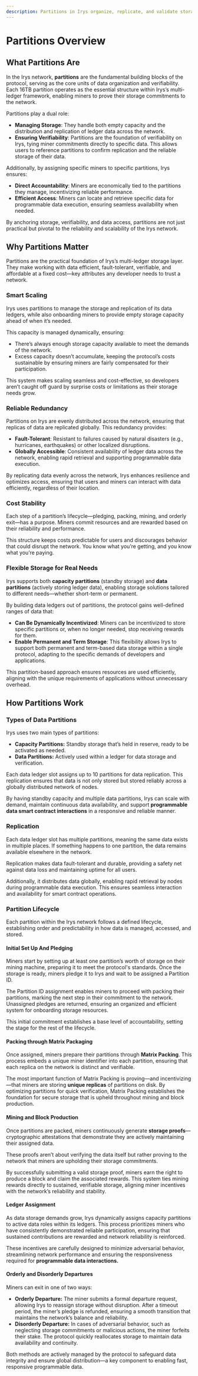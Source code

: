 ```yaml
---
description: Partitions in Irys organize, replicate, and validate storage, supporting scalability and miner accountability in decentralized systems. 
---
```


# Partitions Overview

## What Partitions Are

In the Irys network, **partitions** are the fundamental building blocks of the protocol, serving as the core units of data organization and verifiability. Each 16TB partition operates as the essential structure within Irys’s multi-ledger framework, enabling miners to prove their storage commitments to the network.

Partitions play a dual role:

- **Managing Storage**: They handle both empty capacity and the distribution and replication of ledger data across the network.
- **Ensuring Verifiability**: Partitions are the foundation of verifiability on Irys, tying miner commitments directly to specific data. This allows users to reference partitions to confirm replication and the reliable storage of their data.

Additionally, by assigning specific miners to specific partitions, Irys ensures:

- **Direct Accountability**: Miners are economically tied to the partitions they manage, incentivizing reliable performance.
- **Efficient Access**: Miners can locate and retrieve specific data for programmable data execution, ensuring seamless availability when needed.

By anchoring storage, verifiability, and data access, partitions are not just practical but pivotal to the reliability and scalability of the Irys network.


## Why Partitions Matter

Partitions are the practical foundation of Irys’s multi-ledger storage layer. They make working with data efficient, fault-tolerant, verifiable, and affordable at a fixed cost—key attributes any developer needs to trust a network.

### Smart Scaling

Irys uses partitions to manage the storage and replication of its data ledgers, while also onboarding miners to provide empty storage capacity ahead of when it’s needed.

This capacity is managed dynamically, ensuring:

- There’s always enough storage capacity available to meet the demands of the network.
- Excess capacity doesn’t accumulate, keeping the protocol’s costs sustainable by ensuring miners are fairly compensated for their participation.

This system makes scaling seamless and cost-effective, so developers aren’t caught off guard by surprise costs or limitations as their storage needs grow.

        

### Reliable Redundancy

Partitions on Irys are evenly distributed across the network, ensuring that replicas of data are replicated globally. This redundancy provides:

- **Fault-Tolerant**: Resistant to failures caused by natural disasters (e.g., hurricanes, earthquakes) or other localized disruptions.
- **Globally Accessible**: Consistent availability of ledger data across the network, enabling rapid retrieval and supporting programmable data execution.

By replicating data evenly across the network, Irys enhances resilience and optimizes access, ensuring that users and miners can interact with data efficiently, regardless of their location.


### Cost Stability  

Each step of a partition’s lifecycle—pledging, packing, mining, and orderly exit—has a purpose. Miners commit resources and are rewarded based on their reliability and performance. 

This structure keeps costs predictable for users and discourages behavior that could disrupt the network. You know what you’re getting, and you know what you’re paying.

        

### Flexible Storage for Real Needs

Irys supports both **capacity partitions** (standby storage) and **data partitions** (actively storing ledger data), enabling storage solutions tailored to different needs—whether short-term or permanent.

By building data ledgers out of partitions, the protocol gains well-defined ranges of data that:

- **Can Be Dynamically Incentivized**: Miners can be incentivized to store specific partitions or, when no longer needed, stop receiving rewards for them.
- **Enable Permanent and Term Storage**: This flexibility allows Irys to support both permanent and term-based data storage within a single protocol, adapting to the specific demands of developers and applications.

This partition-based approach ensures resources are used efficiently, aligning with the unique requirements of applications without unnecessary overhead.
        
        

## How Partitions Work

### Types of Data Partitions
 
Irys uses two main types of partitions:

- **Capacity Partitions:** Standby storage that’s held in reserve, ready to be activated as needed.
- **Data Partitions:** Actively used within a ledger for data storage and verification.

Each data ledger slot assigns up to 10 partitions for data replication. This replication ensures that data is not only stored but stored reliably across a globally distributed network of nodes. 

By having standby capacity and multiple data partitions, Irys can scale with demand, maintain continuous data availability, and support **programmable data smart contract interactions** in a responsive and reliable manner.



### Replication

Each data ledger slot has multiple partitions, meaning the same data exists in multiple places. If something happens to one partition, the data remains available elsewhere in the network. 

Replication makes data fault-tolerant and durable, providing a safety net against data loss and maintaining uptime for all users. 

Additionally, it distributes data globally, enabling rapid retrieval by nodes during programmable data execution. This ensures seamless interaction and availability for smart contract operations.

        

### Partition Lifecycle

Each partition within the Irys network follows a defined lifecycle, establishing order and predictability in how data is managed, accessed, and stored.

#### Initial Set Up And Pledging

Miners start by setting up at least one partition’s worth of storage on their mining machine, preparing it to meet the protocol's standards. Once the storage is ready, miners pledge it to Irys and wait to be assigned a Partition ID.

The Partition ID assignment enables miners to proceed with packing their partitions, marking the next step in their commitment to the network. Unassigned pledges are returned, ensuring an organized and efficient system for onboarding storage resources.

This initial commitment establishes a base level of accountability, setting the stage for the rest of the lifecycle.

            

#### Packing through Matrix Packaging

Once assigned, miners prepare their partitions through **Matrix Packing**. This process embeds a unique miner identifier into each partition, ensuring that each replica on the network is distinct and verifiable.

The most important function of Matrix Packing is proving—and incentivizing—that miners are storing **unique replicas** of partitions on disk. By optimizing partitions for quick verification, Matrix Packing establishes the foundation for secure storage that is upheld throughout mining and block production.



#### Mining and Block Production

Once partitions are packed, miners continuously generate **storage proofs**—cryptographic attestations that demonstrate they are actively maintaining their assigned data. 

These proofs aren’t about verifying the data itself but rather proving to the network that miners are upholding their storage commitments.

By successfully submitting a valid storage proof, miners earn the right to produce a block and claim the associated rewards. This system ties mining rewards directly to sustained, verifiable storage, aligning miner incentives with the network’s reliability and stability.

            

#### Ledger Assignment

As data storage demands grow, Irys dynamically assigns capacity partitions to active data roles within its ledgers. This process prioritizes miners who have consistently demonstrated reliable participation, ensuring that sustained contributions are rewarded and network reliability is reinforced.

These incentives are carefully designed to minimize adversarial behavior, streamlining network performance and ensuring the responsiveness required for **programmable data interactions.**



#### Orderly and Disorderly Departures

Miners can exit in one of two ways:

- **Orderly Departure:** The miner submits a formal departure request, allowing Irys to reassign storage without disruption. After a timeout period, the miner’s pledge is refunded, ensuring a smooth transition that maintains the network’s balance and reliability.
- **Disorderly Departure:** In cases of adversarial behavior, such as neglecting storage commitments or malicious actions, the miner forfeits their stake. The protocol quickly reallocates storage to maintain data availability and continuity.

Both methods are actively managed by the protocol to safeguard data integrity and ensure global distribution—a key component to enabling fast, responsive programmable data.